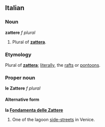 ==Italian==
===Noun===
'''zattere''' ''f plural''

#Plural of '''[[zattera]]'''.

===Etymology===
Plural of '''[[zattera]]'''; [[literally]], the [[raft]]s or [[pontoon]]s.

===Proper noun===
'''le Zattere''' ''f plural''

====Alternative form====
'''la [[Fondamenta delle Zattere]]'''

#One of the lagoon [[side-street]]s in Venice.